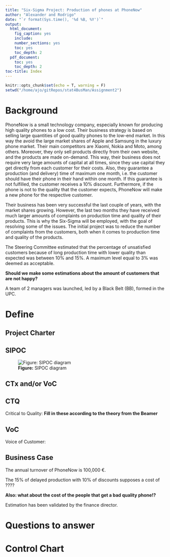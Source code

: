 ```yaml
---
title: "Six-Sigma Project: Production of phones at PhoneNow"
author: "Alexander and Rodrigo"
date: "`r format(Sys.time(), '%d %B, %Y')`"
output:
  html_document:
    fig_caption: yes
    include:
    number_sections: yes
    toc: yes
    toc_depth: 2
  pdf_document:
    toc: yes
    toc_depth: 2
toc-title: Index
---
```


```r
knitr::opts_chunk$set(echo = T, warning = F)
setwd("/home/ajo/gitRepos/stat4BusMan/Assignment2")
```

# Background

PhoneNow is a small technology company, especially known for producing high quality phones to a low cost. Their business strategy is based on selling large quantities of good quality phones to the low-end market. In this way the avoid the large market shares of Apple and Samsung in the luxury phone market. Their main competitors are Xiaomi, Nokia and Moto, among others. Moreover, they only sell products directly from their own website, and the products are made on-demand. This way, their business does not require very large amounts of capital at all times, since they use capital they get directly from each customer for their costs. Also, they guarantee a production (and delivery) time of maximum one month, i.e. the customer should have their phone in their hand within one month. If this guarantee is not fulfilled, the customer receives a 10\% discount. Furthermore, if the phone is not to the quality that the customer expects, PhoneNow will make a new phone for the respective customer. 

Their business has been very successful the last couple of years, with the market shares growing. However, the last two months they have received much larger amounts of complaints on production time and quality of their products. This is why the Six-Sigma will be employed, with the goal of resolving some of the issues. The initial project was to reduce the number of complaints from the customers, both when it comes to production time and quality of the products. 

The Steering Committee estimated that the percentage of unsatisfied customers because of long production time with lower quality than expected was between 10\% and 15\%. A maximum level equal to 3\% was deemed as acceptable.

**Should we make some estimations about the amount of customers that are not happy?**

A team of 2 managers was launched, led by a Black Belt (BB), formed in the UPC.

# Define

## Project Charter

## SIPOC
![**Figure:** SIPOC diagram](SIPOC_diagram-1.png)

## CTx and/or VoC

## CTQ
Critical to Quality: 
**Fill in these according to the theory from the Beamer**

## VoC
Voice of Customer: 

## Business Case
The annual turnover of PhoneNow is 100,000 €.

The 15\% of delayed production with 10% of discounts supposes a cost of ????

**Also: what about the cost of the people that get a bad quality phone!?**

Estimation has been validated by the finance director.

# Questions to answer

# Control Chart
